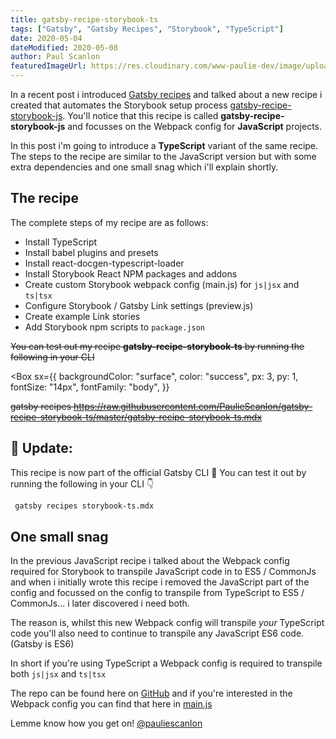 ```yaml
---
title: gatsby-recipe-storybook-ts
tags: ["Gatsby", "Gatsby Recipes", "Storybook", "TypeScript"]
date: 2020-05-04
dateModified: 2020-05-08
author: Paul Scanlon
featuredImageUrl: https://res.cloudinary.com/www-paulie-dev/image/upload/v1595915588/paulie.dev/2020/05/gatsby-recipe-storybook-ts_a6po61.jpg
---
```


In a recent post i introduced [Gatsby recipes](https://www.gatsbyjs.org/blog/2020-04-15-announcing-gatsby-recipes/) and talked about a new recipe i created that automates the Storybook setup process [gatsby-recipe-storybook-js](/posts/2020/04/gatsby-recipe-storybook-js/). You'll notice that this recipe is called **gatsby-recipe-storybook-js** and focusses on the Webpack config for **JavaScript** projects.

In this post i'm going to introduce a **TypeScript** variant of the same recipe. The steps to the recipe are similar to the JavaScript version but with some extra dependencies and one small snag which i'll explain shortly.

<Divider />

## The recipe

The complete steps of my recipe are as follows:

- Install TypeScript
- Install babel plugins and presets
- Install react-docgen-typescript-loader
- Install Storybook React NPM packages and addons
- Create custom Storybook webpack config (main.js) for `js|jsx` and `ts|tsx`
- Configure Storybook / Gatsby Link settings (preview.js)
- Create example Link stories
- Add Storybook npm scripts to `package.json`

~~You can test out my recipe **gatsby-recipe-storybook-ts** by running the following in your CLI~~

<Divider />

<Box
  sx={{
    backgroundColor: "surface",
    color: "success",
    px: 3,
    py: 1,
    fontSize: "14px",
    fontFamily: "body",
  }}
>

~~gatsby recipes https://raw.githubusercontent.com/PaulieScanlon/gatsby-recipe-storybook-ts/master/gatsby-recipe-storybook-ts.mdx~~

</Box>

<Divider />
<Divider />

## 🚨 Update:

This recipe is now part of the official Gatsby CLI 🎉 You can test it out by running the following in your CLI 👇

<Divider />

```sh
 gatsby recipes storybook-ts.mdx
```

<Divider />

## One small snag

In the previous JavaScript recipe i talked about the Webpack config required for Storybook to transpile JavaScript code in to ES5 / CommonJs and when i initially wrote this recipe i removed the JavaScript part of the config and focussed on the config to transpile from TypeScript to ES5 / CommonJs... i later discovered i need both.

The reason is, whilst this new Webpack config will transpile _your_ TypeScript code you'll also need to continue to transpile any JavaScript ES6 code. (Gatsby is ES6)

In short if you're using TypeScript a Webpack config is required to transpile both `js|jsx` and `ts|tsx`

The repo can be found here on [GitHub](https://github.com/PaulieScanlon/gatsby-recipe-storybook-ts) and if you're interested in the Webpack config you can find that here in [main.js](https://github.com/PaulieScanlon/gatsby-recipe-storybook-ts/blob/master/recipe/main.js)

Lemme know how you get on! [@pauliescanlon](https://twitter.com/PaulieScanlon)
